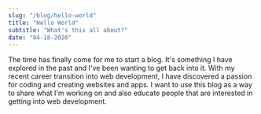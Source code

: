 ```yaml
---
slug: "/blog/hello-world"
title: "Hello World"
subtitle: "What's this all about?"
date: "04-18-2020"
---
```


The time has finally come for me to start a blog. It's something I have explored in the past and I've been wanting to get back into it. With my recent career transition into web development, I have discovered a passion for coding and creating websites and apps. I want to use this blog as a way to share what I'm working on and also educate people that are interested in getting into web development.
